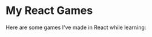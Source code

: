 
# My React Games

Here are some games I've made in React while learning:

<CardBox>
  <ImgCard
    live="https://contrick-tenzies.netlify.com"
    imgSrc={tenzies}
    title="Tenzies"
    text="A game about rolling dice"
  />
  <ImgCard
    live="https://contrick-quizzical.netlify.com"
    github="https://github.com/contrick64/quizzical"
    imgSrc={quizzical}
    title="Quizzical"
    text="A game about quiz"
  />
</CardBox>
